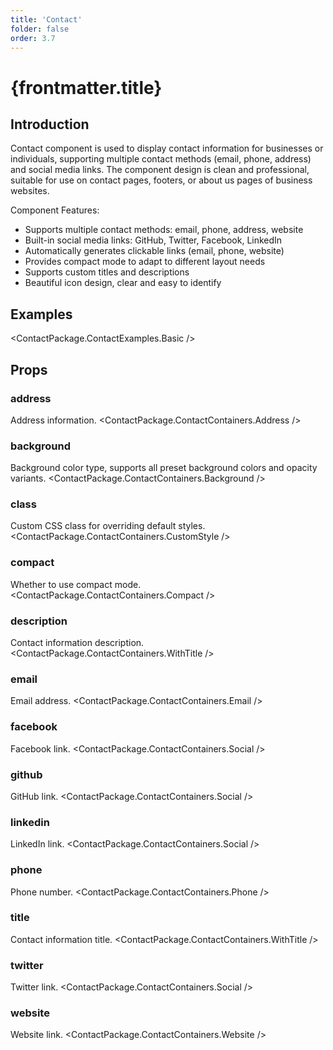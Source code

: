 ```yaml
---
title: 'Contact'
folder: false
order: 3.7
---
```



# {frontmatter.title}

## Introduction

Contact component is used to display contact information for businesses or individuals, supporting multiple contact methods (email, phone, address) and social media links. The component design is clean and professional, suitable for use on contact pages, footers, or about us pages of business websites.

Component Features:

- Supports multiple contact methods: email, phone, address, website
- Built-in social media links: GitHub, Twitter, Facebook, LinkedIn
- Automatically generates clickable links (email, phone, website)
- Provides compact mode to adapt to different layout needs
- Supports custom titles and descriptions
- Beautiful icon design, clear and easy to identify

## Examples

<ContactPackage.ContactExamples.Basic />

## Props

### address
Address information.
<ContactPackage.ContactContainers.Address />

### background
Background color type, supports all preset background colors and opacity variants.
<ContactPackage.ContactContainers.Background />

### class
Custom CSS class for overriding default styles.
<ContactPackage.ContactContainers.CustomStyle />

### compact
Whether to use compact mode.
<ContactPackage.ContactContainers.Compact />

### description
Contact information description.
<ContactPackage.ContactContainers.WithTitle />

### email
Email address.
<ContactPackage.ContactContainers.Email />

### facebook
Facebook link.
<ContactPackage.ContactContainers.Social />

### github
GitHub link.
<ContactPackage.ContactContainers.Social />

### linkedin
LinkedIn link.
<ContactPackage.ContactContainers.Social />

### phone
Phone number.
<ContactPackage.ContactContainers.Phone />

### title
Contact information title.
<ContactPackage.ContactContainers.WithTitle />

### twitter
Twitter link.
<ContactPackage.ContactContainers.Social />

### website
Website link.
<ContactPackage.ContactContainers.Website />

